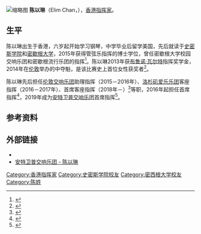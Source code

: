 {{noteTA|G1=Music}}
[[File:Elim_chan-1547940008.jpg|缩略图]]
'''陈以琳'''（Elim Chan，{{bd|1986年|11月18日}}），[[香港|香港]][[指挥家|指挥家]]。

== 生平 ==
陈以琳出生于香港，六岁起开始学习钢琴，中学毕业后留学美国，先后就读于[[史密斯学院|史密斯学院]]和[[密歇根大学|密歇根大学]]，2015年获得管弦乐指挥的博士学位，曾任密歇根大学校园交响乐团和密歇根流行乐团的指挥<ref>{{Cite web|url=https://hk.nextmgz.com/article/2_386089_0/%E6%B8%AF%E7%94%A2%E5%A5%B3%E6%8C%87%E6%8F%AE%E9%99%B3%E4%BB%A5%E7%90%B3-%E7%8D%B2%E4%BB%BB%E7%91%9E%E5%85%B8%E6%A8%82%E5%9C%98%E9%A6%96%E5%B8%AD%E6%8C%87%E6%8F%AE|title=港產女指揮陳以琳 獲任瑞典樂團首席指揮|work=壹週刊|date=2016-04-14|language=zh}}</ref>。陈以琳2013年获[[布鲁诺·瓦尔特|布鲁诺·瓦尔特]]指挥奖学金，2014年在[[伦敦|伦敦]]举办的{{le|多纳泰拉·弗利克指挥比赛|Donatella Flick Conducting Competition}}中夺魁，是该比赛史上首位女性获奖者<ref>{{Cite web|url=https://www.nytimes.com/2014/12/11/arts/music/elim-chans-flick-conducting-prize-is-rare-win-for-a-woman.html|title=In a Battle of the Batons, a Barely Visible Alchemy|date=2014-12-10|work=New York Times|language=en|author=Michael White|access-date=2021-04-04|archive-date=2021-01-25|archive-url=https://web.archive.org/web/20210125013625/http://www.nytimes.com/2014/12/11/arts/music/elim-chans-flick-conducting-prize-is-rare-win-for-a-woman.html|dead-url=no}}</ref>。

陈以琳先后担任[[伦敦交响乐团|伦敦交响乐团]]助理指挥（2015－2016年）、[[洛杉矶爱乐乐团|洛杉矶爱乐乐团]]客座指挥（2016－2017年）、{{le|皇家苏格兰国家交响乐团|Royal Scottish National Orchestra}}首席客座指挥（2018年－）<ref>{{Cite web|url=https://www.rhinegold.co.uk/classical_music/elim-chan-appointed-rsno-principal-guest-conductor/|title=Elim Chan appointed as RSNO principal guest conductor|language=en|author=Katy Wright|work=Rhinegold Publishing|date=2017-06-20|access-date=2021-04-04|archive-date=2020-08-17|archive-url=https://web.archive.org/web/20200817223807/https://www.rhinegold.co.uk/classical_music/elim-chan-appointed-rsno-principal-guest-conductor/|dead-url=no}}</ref>等职，2016年起担任{{link-sv|诺尔兰歌剧院|Norrlandsoperan}}首席指挥<ref>{{cite web|url=https://www.harrisonparrott.com/news/2016-04-13/norrlandsoperan-appoints-elim-chan-as-chief-conductor|title=NorrlandsOperan appoints Elim Chan as Chief Conductor|date=2016-04-13|work=Harrison Parrott|language=en|access-date=2021-04-05|archive-date=2020-04-06|archive-url=https://web.archive.org/web/20200406094055/https://www.harrisonparrott.com/news/2016-04-13/norrlandsoperan-appoints-elim-chan-as-chief-conductor|dead-url=no}}</ref>，2019年成为[[安特卫普交响乐团|安特卫普交响乐团]]首席指挥<ref>{{Cite web|author=Ellen Maerevoet|work=VRT NWS|url=https://www.vrt.be/vrtnws/nl/2019/09/24/elim-chan/|title=Elim Chan start bij Antwerp Symphony Orchestra, waarom zijn vrouwelijke dirigenten nog geen vertrouwd beeld?|date=2019-10-04|language=nl|access-date=2021-04-04|archive-date=2020-10-30|archive-url=https://web.archive.org/web/20201030192459/https://www.vrt.be/vrtnws/nl/2019/09/24/elim-chan/|dead-url=no}}</ref>。

== 参考资料 ==
<references />

== 外部链接 ==
* {{official website|https://www.elimchan.nl/}}{{en}}
* [https://www.antwerpsymphonyorchestra.be/nl/dirigenten/elim-chan 安特卫普交响乐团 - 陈以琳]{{Wayback|url=https://www.antwerpsymphonyorchestra.be/nl/dirigenten/elim-chan |date=20210118072141 }}{{nl}}

{{Authority control}}
{{DEFAULTSORT:Chan, Elim}}

[[Category:香港指挥家|Category:香港指挥家]]
[[Category:史密斯学院校友|Category:史密斯学院校友]]
[[Category:密西根大学校友|Category:密西根大学校友]]
[[Category:陈姓|Category:陈姓]]